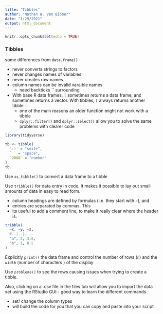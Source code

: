 ```yaml
---
title: "Tibbles"
author: "Nathan W. Van Bibber"
date: "1/29/2021"
output: html_document
---
```


```r
knitr::opts_chunk$set(echo = TRUE)
```

### Tibbles

some differences from `data.frame()`

* never converts strings to factors
* never changes names of variables
* never creates row names
* column names can be invalid varaible names
    - need backticks `` surrounding 
* With base R data frames, `[` sometimes returns a data frame, and sometimes returns a vector. With tibbles, `[` always returns another tibble.
    - one of the main reasons an older function might not work with a tibble
    - `dplyr::filter()` and `dplyr::select()` allow you to solve the same problems with clearer code

```r
library(tidyverse)

tb <- tibble(
  `:)` = "smile", 
  ` ` = "space",
  `2000` = "number"
)
tb
```


Use `as_tibble()` to convert a data frame to a tibble

Use `tribble()` for data entry in code. It makes it possible to lay out small amounts of data in easy to read form.

* column headings are defined by formulas (i.e. they start with `~`), and 
* entries are separated by commas. This 
* its useful to add a comment line, to make it really clear where the header is.

```r
tribble(
  ~x, ~y, ~z,
  #--|--|----
  "a", 2, 3.6,
  "b", 1, 8.5
)
```


Explicitly `print()` the data frame and control the number of rows (`n`) and the `width` (number of characters ) of the display

Use `problems()` to see the rows causing issues when trying to create a tibble.

Also, clicking on a .csv file in the files tab will allow you to import the data set using the RStudio GUI - good way to learn the different commands 

* set/ change the column types
* will build the code for you that you can copy and paste into your script
